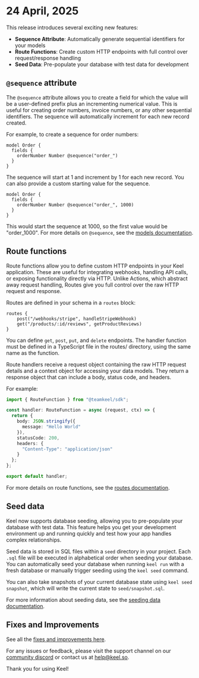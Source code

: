 # 24 April, 2025

This release introduces several exciting new features: 

- **Sequence Attribute**: Automatically generate sequential identifiers for your models
- **Route Functions**: Create custom HTTP endpoints with full control over request/response handling
- **Seed Data**: Pre-populate your database with test data for development

## `@sequence` attribute

The `@sequence` attribute allows you to create a field for which the value will be a user-defined prefix plus an incrementing numerical value. This is useful for creating order numbers, invoice numbers, or any other sequential identifiers. The sequence will automatically increment for each new record created.

For example, to create a sequence for order numbers:

```keel
model Order {
  fields {
    orderNumber Number @sequence("order_")
  }
}
```

The sequence will start at 1 and increment by 1 for each new record. You can also provide a custom starting value for the sequence.

```keel
model Order {
  fields {
    orderNumber Number @sequence("order_", 1000)
  }
}
```

This would start the sequence at 1000, so the first value would be "order_1000". For more details on `@sequence`, see the [models documentation](/models).

## Route functions

Route functions allow you to define custom HTTP endpoints in your Keel application. These are useful for integrating webhooks, handling API calls, or exposing functionality directly via HTTP. Unlike Actions, which abstract away request handling, Routes give you full control over the raw HTTP request and response.

Routes are defined in your schema in a `routes` block:

```keel
routes {
    post("/webhooks/stripe", handleStripeWebhook)
    get("/products/:id/reviews", getProductReviews)
}
```

You can define `get`, `post`, `put`, and `delete` endpoints. The handler function must be defined in a TypeScript file in the routes/ directory, using the same name as the function.

Route handlers receive a request object containing the raw HTTP request details and a context object for accessing your data models. They return a response object that can include a body, status code, and headers.

For example:

```ts
import { RouteFunction } from "@teamkeel/sdk";

const handler: RouteFunction = async (request, ctx) => {
  return {
    body: JSON.stringify({
      message: "Hello World"
    }),
    statusCode: 200,
    headers: {
      "Content-Type": "application/json"
    }
  };
};

export default handler;
```

For more details on route functions, see the [routes documentation](/routes).

## Seed data

Keel now supports database seeding, allowing you to pre-populate your database with test data. This feature helps you get your development environment up and running quickly and test how your app handles complex relationships.

Seed data is stored in SQL files within a `seed` directory in your project. Each `.sql` file will be executed in alphabetical order when seeding your database. You can automatically seed your database when running `keel run` with a fresh database or manually trigger seeding using the `keel seed` command.

You can also take snapshots of your current database state using `keel seed snapshot`, which will write the current state to `seed/snapshot.sql`.

For more information about seeding data, see the [seeding data documentation](/seeding-data).

## Fixes and Improvements

See all the [fixes and improvements here](https://github.com/teamkeel/keel/releases/tag/v0.411.0).

For any issues or feedback, please visit the support channel on our [community discord](https://keel.so/discord) or contact us at [help@keel.so](mailto:help@keel.so).

Thank you for using Keel!